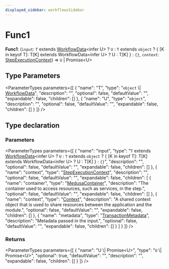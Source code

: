 ```yaml
---
displayed_sidebar: workflowsSidebar
---
```



# Func1

 **Func1**: (`input`: `T` extends [WorkflowData](WorkflowData.mdx)&#60;infer U&#62; ? `U` : `T` extends `object` ? &#123; [K in keyof T]: T[K] extends WorkflowData&#60;infer U&#62; ? U : T[K] &#125; : ``{}``, `context`: [StepExecutionContext](../interfaces/StepExecutionContext.mdx)) => `U` \| Promise&#60;U&#62;

## Type Parameters

<ParameterTypes parameters={[
  {
    "name": "T",
    "type": "`object` \\| [WorkflowData](WorkflowData.mdx)",
    "description": "",
    "optional": false,
    "defaultValue": "",
    "expandable": false,
    "children": []
  },
  {
    "name": "U",
    "type": "`object`",
    "description": "",
    "optional": false,
    "defaultValue": "",
    "expandable": false,
    "children": []
  }
]} />

## Type declaration

### Parameters

<ParameterTypes parameters={[
  {
    "name": "input",
    "type": "`T` extends [WorkflowData](WorkflowData.mdx)&#60;infer U&#62; ? `U` : `T` extends `object` ? &#123; [K in keyof T]: T[K] extends WorkflowData&#60;infer U&#62; ? U : T[K] &#125; : ``{}``",
    "description": "",
    "optional": false,
    "defaultValue": "",
    "expandable": false,
    "children": []
  },
  {
    "name": "context",
    "type": "[StepExecutionContext](../interfaces/StepExecutionContext.mdx)",
    "description": "",
    "optional": false,
    "defaultValue": "",
    "expandable": false,
    "children": [
      {
        "name": "container",
        "type": "[MedusaContainer](MedusaContainer.mdx)",
        "description": "The container used to access resources, such as services, in the step.",
        "optional": false,
        "defaultValue": "",
        "expandable": false,
        "children": []
      },
      {
        "name": "context",
        "type": "[Context](../interfaces/Context.mdx)",
        "description": "A shared context object that is used to share resources between the application and the module.",
        "optional": false,
        "defaultValue": "",
        "expandable": false,
        "children": []
      },
      {
        "name": "metadata",
        "type": "[TransactionMetadata](TransactionMetadata.mdx)",
        "description": "Metadata passed in the input.",
        "optional": false,
        "defaultValue": "",
        "expandable": false,
        "children": []
      }
    ]
  }
]} />

### Returns

<ParameterTypes parameters={[
  {
    "name": "U \\| Promise&#60;U&#62;",
    "type": "`U` \\| Promise&#60;U&#62;",
    "optional": true,
    "defaultValue": "",
    "description": "",
    "expandable": false,
    "children": []
  }
]} />
